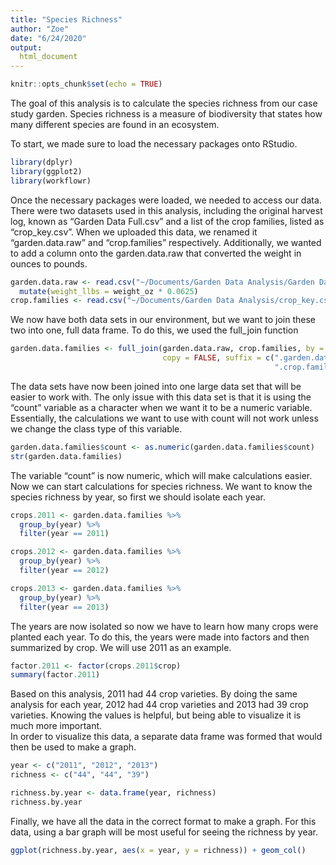 ```yaml
---
title: "Species Richness"
author: "Zoe"
date: "6/24/2020"
output: 
  html_document
---
```


```r
knitr::opts_chunk$set(echo = TRUE)
```


The goal of this analysis is to calculate the species richness from our case study
garden.  Species richness is a measure of biodiversity that states how many different
species are found in an ecosystem.  

To start, we made sure to load the necessary packages onto RStudio.  

``` r
library(dplyr)
library(ggplot2)
library(workflowr)
```

Once the necessary packages were loaded, we needed to access our data.  There were
two datasets used in this analysis, including the original harvest log, known as 
"Garden Data Full.csv" and a list of the crop families, listed as "crop_key.csv". 
When we uploaded this data, we renamed it "garden.data.raw" and "crop.families" 
respectively. Additionally, we wanted to add a column onto the garden.data.raw that 
converted the weight in ounces to pounds. 

```r
garden.data.raw <- read.csv("~/Documents/Garden Data Analysis/Garden Data Full.csv") %>%
  mutate(weight_llbs = weight_oz * 0.0625)
crop.families <- read.csv("~/Documents/Garden Data Analysis/crop_key.csv")
```

We now have both data sets in our environment, but we want to join these two into
one, full data frame.  To do this, we used the full_join function 

```r
garden.data.families <- full_join(garden.data.raw, crop.families, by = NULL, 
                                  copy = FALSE, suffix = c(".garden.data.raw", 
                                                           ".crop.families"))
```

The data sets have now been joined into one large data set that will be easier 
to work with.  The only issue with this data set is that it is using the "count"
variable as a character when we want it to be a numeric variable.  Essentially, 
the calculations we want to use with count will not work unless we change the 
class type of this variable.  

```r
garden.data.families$count <- as.numeric(garden.data.families$count)
str(garden.data.families)
```

The variable "count" is now numeric, which will make calculations easier.  Now
we can start calculations for species richness.  We want to know the species 
richness by year, so first we should isolate each year.  

```r
crops.2011 <- garden.data.families %>%
  group_by(year) %>%
  filter(year == 2011)

crops.2012 <- garden.data.families %>%
  group_by(year) %>%
  filter(year == 2012)

crops.2013 <- garden.data.families %>%
  group_by(year) %>%
  filter(year == 2013)
```

The years are now isolated so now we have to learn how many crops were planted
each year.  To do this, the years were made into factors and then summarized by 
crop. We will use 2011 as an example.  

```r
factor.2011 <- factor(crops.2011$crop)
summary(factor.2011)
```

Based on this analysis, 2011 had 44 crop varieties.  By doing the same analysis 
for each year, 2012 had 44 crop varieties and 2013 had 39 crop varieties.  Knowing
the values is helpful, but being able to visualize it is much more important.  
In order to visualize this data, a separate data frame was formed that would then
be used to make a graph. 

```r
year <- c("2011", "2012", "2013")
richness <- c("44", "44", "39")

richness.by.year <- data.frame(year, richness)
richness.by.year
```

Finally, we have all the data in the correct format to make a graph.  For this data,
using a bar graph will be most useful for seeing the richness by year. 

```r
ggplot(richness.by.year, aes(x = year, y = richness)) + geom_col()
```



